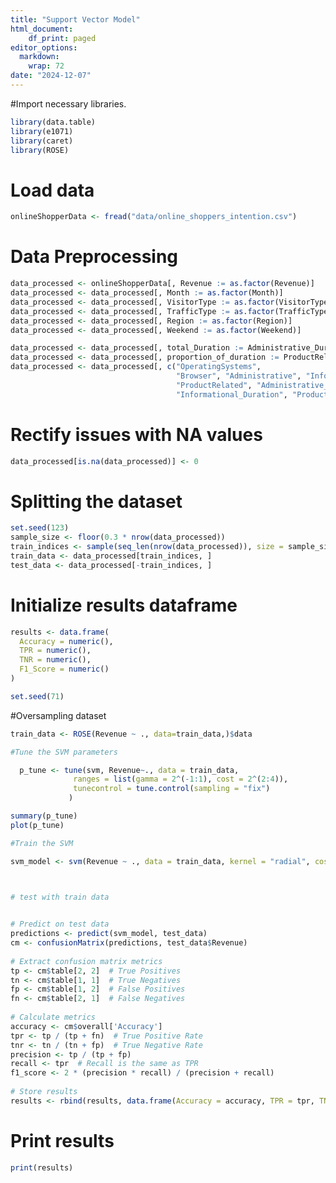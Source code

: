 ---
title: "Support Vector Model"
html_document:
    df_print: paged
editor_options: 
  markdown: 
    wrap: 72
date: "2024-12-07"
---
#Import necessary libraries.
```{r}
library(data.table)
library(e1071)
library(caret)
library(ROSE)
```
# Load data
```{r}
onlineShopperData <- fread("data/online_shoppers_intention.csv")
```
# Data Preprocessing
```{r}
data_processed <- onlineShopperData[, Revenue := as.factor(Revenue)]
data_processed <- data_processed[, Month := as.factor(Month)]
data_processed <- data_processed[, VisitorType := as.factor(VisitorType)]
data_processed <- data_processed[, TrafficType := as.factor(TrafficType)]
data_processed <- data_processed[, Region := as.factor(Region)]
data_processed <- data_processed[, Weekend := as.factor(Weekend)]

data_processed <- data_processed[, total_Duration := Administrative_Duration + Informational_Duration + ProductRelated_Duration]
data_processed <- data_processed[, proportion_of_duration := ProductRelated_Duration / total_Duration]
data_processed <- data_processed[, c("OperatingSystems", 
                                     "Browser", "Administrative", "Informational", 
                                     "ProductRelated", "Administrative_Duration", 
                                     "Informational_Duration", "ProductRelated_Duration") := NULL]
```
# Rectify issues with NA values
```{r}
data_processed[is.na(data_processed)] <- 0
```

# Splitting the dataset
```{r}
set.seed(123)
sample_size <- floor(0.3 * nrow(data_processed))
train_indices <- sample(seq_len(nrow(data_processed)), size = sample_size)
train_data <- data_processed[train_indices, ]
test_data <- data_processed[-train_indices, ]
```


# Initialize results dataframe
```{r}
results <- data.frame(
  Accuracy = numeric(),
  TPR = numeric(),
  TNR = numeric(),
  F1_Score = numeric()
)

set.seed(71)
```

#Oversampling dataset
```{r}

train_data <- ROSE(Revenue ~ ., data=train_data,)$data

```

```{r}

#Tune the SVM parameters

  p_tune <- tune(svm, Revenue~., data = train_data, 
              ranges = list(gamma = 2^(-1:1), cost = 2^(2:4)),
              tunecontrol = tune.control(sampling = "fix")
             )

summary(p_tune)
plot(p_tune)

```

```{r}
#Train the SVM

svm_model <- svm(Revenue ~ ., data = train_data, kernel = "radial", cost=p_tune$best.parameters[[2]], gamma=p_tune$best.parameters[[1]])



# test with train data

    
# Predict on test data
predictions <- predict(svm_model, test_data)
cm <- confusionMatrix(predictions, test_data$Revenue)
    
# Extract confusion matrix metrics
tp <- cm$table[2, 2]  # True Positives
tn <- cm$table[1, 1]  # True Negatives
fp <- cm$table[1, 2]  # False Positives
fn <- cm$table[2, 1]  # False Negatives
    
# Calculate metrics
accuracy <- cm$overall['Accuracy']
tpr <- tp / (tp + fn)  # True Positive Rate
tnr <- tn / (tn + fp)  # True Negative Rate
precision <- tp / (tp + fp)
recall <- tpr  # Recall is the same as TPR
f1_score <- 2 * (precision * recall) / (precision + recall)
    
# Store results
results <- rbind(results, data.frame(Accuracy = accuracy, TPR = tpr, TNR = tnr, F1_Score = f1_score))

```
# Print results
```{r}
print(results)
```
